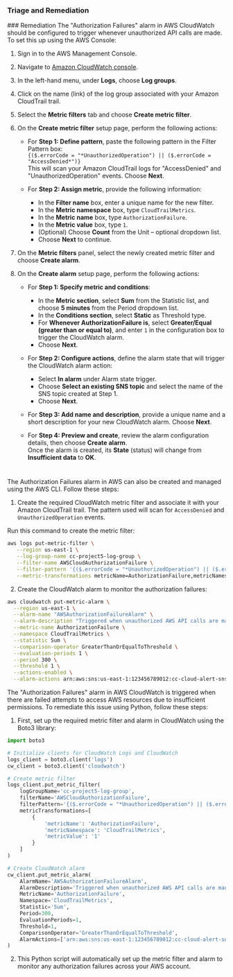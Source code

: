 ### Triage and Remediation

<Tabs>
<Tab title='Remediation'>
### Remediation

<AccordionGroup>
<Accordion title='Using Console' defaultOpen='true'>
The "Authorization Failures" alarm in AWS CloudWatch should be configured to trigger whenever unauthorized API calls are made. To set this up using the AWS Console:

1. Sign in to the AWS Management Console.

2. Navigate to [Amazon CloudWatch console](https://console.aws.amazon.com/cloudwatch/).

3. In the left-hand menu, under **Logs**, choose **Log groups**.

4. Click on the name (link) of the log group associated with your Amazon CloudTrail trail.

5. Select the **Metric filters** tab and choose **Create metric filter**.

6. On the **Create metric filter** setup page, perform the following actions:

   - For **Step 1: Define pattern**, paste the following pattern in the Filter Pattern box:  
     `{($.errorCode = "*UnauthorizedOperation") || ($.errorCode = "AccessDenied*")}`  
     This will scan your Amazon CloudTrail logs for "AccessDenied" and "UnauthorizedOperation" events. Choose **Next**.

   - For **Step 2: Assign metric**, provide the following information:
     - In the **Filter name** box, enter a unique name for the new filter.
     - In the **Metric namespace** box, type `CloudTrailMetrics`.
     - In the **Metric name** box, type `AuthorizationFailure`.
     - In the **Metric value** box, type `1`.
     - (Optional) Choose **Count** from the Unit – optional dropdown list.
     - Choose **Next** to continue.

7. On the **Metric filters** panel, select the newly created metric filter and choose **Create alarm**.

8. On the **Create alarm** setup page, perform the following actions:

   - For **Step 1: Specify metric and conditions**:

     - In the **Metric section**, select **Sum** from the Statistic list, and choose **5 minutes** from the Period dropdown list.
     - In the **Conditions section**, select **Static** as Threshold type.
     - For **Whenever AuthorizationFailure is**, select **Greater/Equal (greater than or equal to)**, and enter `1` in the configuration box to trigger the CloudWatch alarm.
     - Choose **Next**.

   - For **Step 2: Configure actions**, define the alarm state that will trigger the CloudWatch alarm action:

     - Select **In alarm** under Alarm state trigger.
     - Choose **Select an existing SNS topic** and select the name of the SNS topic created at Step 1.
     - Choose **Next**.

   - For **Step 3: Add name and description**, provide a unique name and a short description for your new CloudWatch alarm. Choose **Next**.

   - For **Step 4: Preview and create**, review the alarm configuration details, then choose **Create alarm**.  
     Once the alarm is created, its **State** (status) will change from **Insufficient data** to **OK**.

#

</Accordion>

<Accordion title='Using CLI'>
The Authorization Failures alarm in AWS can also be created and managed using the AWS CLI. Follow these steps:

1. Create the required CloudWatch metric filter and associate it with your Amazon CloudTrail trail. The pattern used will scan for `AccessDenied` and `UnauthorizedOperation` events.

Run this command to create the metric filter:

```bash
aws logs put-metric-filter \
   --region us-east-1 \
   --log-group-name cc-project5-log-group \
   --filter-name AWSCloudAuthorizationFailure \
   --filter-pattern '{($.errorCode = "*UnauthorizedOperation") || ($.errorCode = "AccessDenied*")}' \
   --metric-transformations metricName=AuthorizationFailure,metricNamespace=CloudTrailMetrics,metricValue=1
```

2. Create the CloudWatch alarm to monitor the authorization failures:

```bash
aws cloudwatch put-metric-alarm \
  --region us-east-1 \
  --alarm-name "AWSAuthorizationFailureAlarm" \
  --alarm-description "Triggered when unauthorized AWS API calls are made" \
  --metric-name AuthorizationFailure \
  --namespace CloudTrailMetrics \
  --statistic Sum \
  --comparison-operator GreaterThanOrEqualToThreshold \
  --evaluation-periods 1 \
  --period 300 \
  --threshold 1 \
  --actions-enabled \
  --alarm-actions arn:aws:sns:us-east-1:123456789012:cc-cloud-alert-sns-topic
```

</Accordion>

<Accordion title='Using Python'>
The "Authorization Failures" alarm in AWS CloudWatch is triggered when there are failed attempts to access AWS resources due to insufficient permissions. To remediate this issue using Python, follow these steps:

1. First, set up the required metric filter and alarm in CloudWatch using the Boto3 library:

```python
import boto3

# Initialize clients for CloudWatch Logs and CloudWatch
logs_client = boto3.client('logs')
cw_client = boto3.client('cloudwatch')

# Create metric filter
logs_client.put_metric_filter(
    logGroupName='cc-project5-log-group',
    filterName='AWSCloudAuthorizationFailure',
    filterPattern='{($.errorCode = "*UnauthorizedOperation") || ($.errorCode = "AccessDenied*")}',
    metricTransformations=[
        {
            'metricName': 'AuthorizationFailure',
            'metricNamespace': 'CloudTrailMetrics',
            'metricValue': '1'
        }
    ]
)

# Create CloudWatch alarm
cw_client.put_metric_alarm(
    AlarmName='AWSAuthorizationFailureAlarm',
    AlarmDescription='Triggered when unauthorized AWS API calls are made',
    MetricName='AuthorizationFailure',
    Namespace='CloudTrailMetrics',
    Statistic='Sum',
    Period=300,
    EvaluationPeriods=1,
    Threshold=1,
    ComparisonOperator='GreaterThanOrEqualToThreshold',
    AlarmActions=['arn:aws:sns:us-east-1:123456789012:cc-cloud-alert-sns-topic']
)
```

2. This Python script will automatically set up the metric filter and alarm to monitor any authorization failures across your AWS account.

</Accordion>

</AccordionGroup>
</Tab>
</Tabs>
